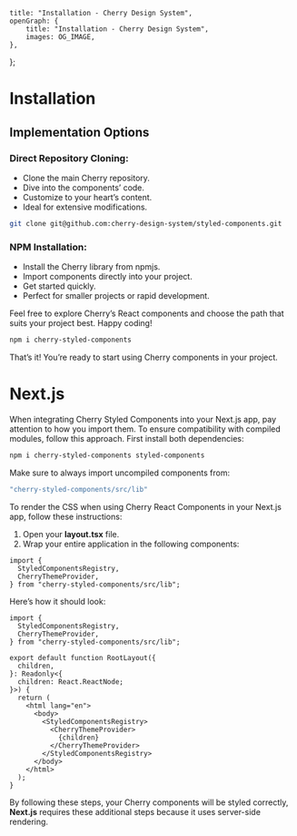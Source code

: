 
	title: "Installation - Cherry Design System",
	openGraph: {
		title: "Installation - Cherry Design System",
		images: OG_IMAGE,
	},
};

# Installation

## Implementation Options

### Direct Repository Cloning:

-   Clone the main Cherry repository.
-   Dive into the components’ code.
-   Customize to your heart’s content.
-   Ideal for extensive modifications.

```bash
git clone git@github.com:cherry-design-system/styled-components.git
```

### NPM Installation:

-   Install the Cherry library from npmjs.
-   Import components directly into your project.
-   Get started quickly.
-   Perfect for smaller projects or rapid development.

Feel free to explore Cherry’s React components and choose the path that suits your project best. Happy coding!

```bash
npm i cherry-styled-components
```

That’s it! You’re ready to start using Cherry components in your project.

# Next.js

When integrating Cherry Styled Components into your Next.js app, pay attention to how you import them. To ensure compatibility with compiled modules, follow this approach. First install both dependencies:

```bash
npm i cherry-styled-components styled-components
```

Make sure to always import uncompiled components from:
```jsx
"cherry-styled-components/src/lib"
```

To render the CSS when using Cherry React Components in your Next.js app, follow these instructions:

1. Open your **layout.tsx** file.
2. Wrap your entire application in the following components:

```tsx
import {
  StyledComponentsRegistry,
  CherryThemeProvider,
} from "cherry-styled-components/src/lib";
```

Here’s how it should look:

```tsx
import {
  StyledComponentsRegistry,
  CherryThemeProvider,
} from "cherry-styled-components/src/lib";

export default function RootLayout({
  children,
}: Readonly<{
  children: React.ReactNode;
}>) {
  return (
    <html lang="en">
      <body>
        <StyledComponentsRegistry>
          <CherryThemeProvider>
            {children}
          </CherryThemeProvider>
        </StyledComponentsRegistry>
      </body>
    </html>
  );
}
```

By following these steps, your Cherry components will be styled correctly, **Next.js** requires these additional steps because it uses server-side rendering.

